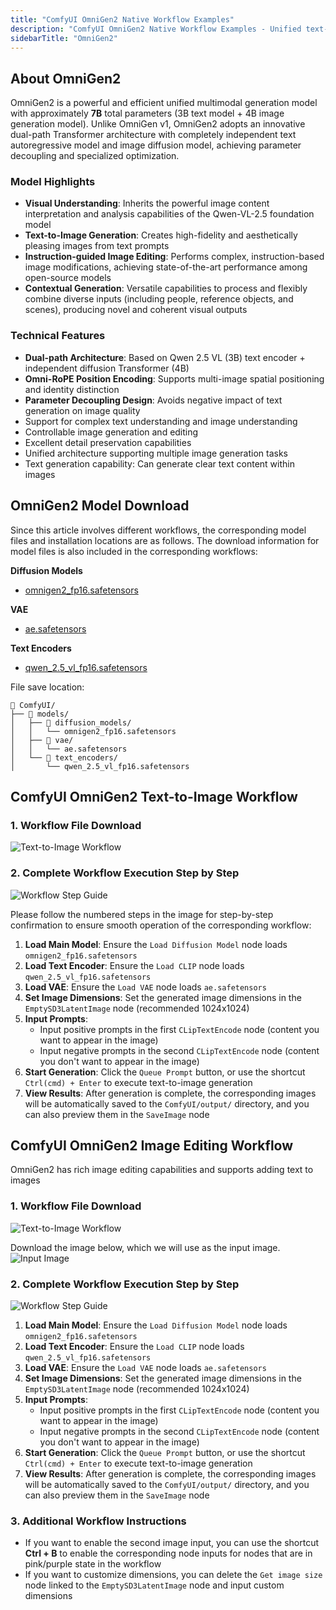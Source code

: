 ```yaml
---
title: "ComfyUI OmniGen2 Native Workflow Examples"
description: "ComfyUI OmniGen2 Native Workflow Examples - Unified text-to-image, image editing, and multi-image composition model."
sidebarTitle: "OmniGen2"
---
```



## About OmniGen2

OmniGen2 is a powerful and efficient unified multimodal generation model with approximately **7B** total parameters (3B text model + 4B image generation model). Unlike OmniGen v1, OmniGen2 adopts an innovative dual-path Transformer architecture with completely independent text autoregressive model and image diffusion model, achieving parameter decoupling and specialized optimization.

### Model Highlights
- **Visual Understanding**: Inherits the powerful image content interpretation and analysis capabilities of the Qwen-VL-2.5 foundation model
- **Text-to-Image Generation**: Creates high-fidelity and aesthetically pleasing images from text prompts
- **Instruction-guided Image Editing**: Performs complex, instruction-based image modifications, achieving state-of-the-art performance among open-source models
- **Contextual Generation**: Versatile capabilities to process and flexibly combine diverse inputs (including people, reference objects, and scenes), producing novel and coherent visual outputs

### Technical Features
- **Dual-path Architecture**: Based on Qwen 2.5 VL (3B) text encoder + independent diffusion Transformer (4B)
- **Omni-RoPE Position Encoding**: Supports multi-image spatial positioning and identity distinction
- **Parameter Decoupling Design**: Avoids negative impact of text generation on image quality
- Support for complex text understanding and image understanding
- Controllable image generation and editing
- Excellent detail preservation capabilities
- Unified architecture supporting multiple image generation tasks
- Text generation capability: Can generate clear text content within images

<UpdateReminder/>

## OmniGen2 Model Download

Since this article involves different workflows, the corresponding model files and installation locations are as follows. The download information for model files is also included in the corresponding workflows:

**Diffusion Models**
- [omnigen2_fp16.safetensors](https://huggingface.co/Comfy-Org/Omnigen2_ComfyUI_repackaged/resolve/main/split_files/diffusion_models/omnigen2_fp16.safetensors)

**VAE**
- [ae.safetensors](https://huggingface.co/Comfy-Org/Lumina_Image_2.0_Repackaged/resolve/main/split_files/vae/ae.safetensors)

**Text Encoders**
- [qwen_2.5_vl_fp16.safetensors](https://huggingface.co/Comfy-Org/Omnigen2_ComfyUI_repackaged/resolve/main/split_files/text_encoders/qwen_2.5_vl_fp16.safetensors)

File save location:
```
📂 ComfyUI/
├── 📂 models/
│   ├── 📂 diffusion_models/
│   │   └── omnigen2_fp16.safetensors
│   ├── 📂 vae/
│   │   └── ae.safetensors
│   └── 📂 text_encoders/
│       └── qwen_2.5_vl_fp16.safetensors
```

## ComfyUI OmniGen2 Text-to-Image Workflow

### 1. Workflow File Download

![Text-to-Image Workflow](https://raw.githubusercontent.com/Comfy-Org/example_workflows/main/image/omnigen2/image_omnigen2_t2i.png)

### 2. Complete Workflow Execution Step by Step

![Workflow Step Guide](/images/tutorial/image/omnigen/omnigen2_t2i_step_guide.jpg)

Please follow the numbered steps in the image for step-by-step confirmation to ensure smooth operation of the corresponding workflow:

1. **Load Main Model**: Ensure the `Load Diffusion Model` node loads `omnigen2_fp16.safetensors`
2. **Load Text Encoder**: Ensure the `Load CLIP` node loads `qwen_2.5_vl_fp16.safetensors`
3. **Load VAE**: Ensure the `Load VAE` node loads `ae.safetensors`
4. **Set Image Dimensions**: Set the generated image dimensions in the `EmptySD3LatentImage` node (recommended 1024x1024)
5. **Input Prompts**:
    - Input positive prompts in the first `CLipTextEncode` node (content you want to appear in the image)
    - Input negative prompts in the second `CLipTextEncode` node (content you don't want to appear in the image)
6. **Start Generation**: Click the `Queue Prompt` button, or use the shortcut `Ctrl(cmd) + Enter` to execute text-to-image generation
7. **View Results**: After generation is complete, the corresponding images will be automatically saved to the `ComfyUI/output/` directory, and you can also preview them in the `SaveImage` node

## ComfyUI OmniGen2 Image Editing Workflow

OmniGen2 has rich image editing capabilities and supports adding text to images

### 1. Workflow File Download

![Text-to-Image Workflow](https://raw.githubusercontent.com/Comfy-Org/example_workflows/main/image/omnigen2/image_omnigen2_image_edit.png)

Download the image below, which we will use as the input image.
![Input Image](https://raw.githubusercontent.com/Comfy-Org/example_workflows/main/image/omnigen2/input_fairy.png)

### 2. Complete Workflow Execution Step by Step

![Workflow Step Guide](/images/tutorial/image/omnigen/omnigen2_image_edit_step_guide.jpg)

1. **Load Main Model**: Ensure the `Load Diffusion Model` node loads `omnigen2_fp16.safetensors`
2. **Load Text Encoder**: Ensure the `Load CLIP` node loads `qwen_2.5_vl_fp16.safetensors`
3. **Load VAE**: Ensure the `Load VAE` node loads `ae.safetensors`
4. **Set Image Dimensions**: Set the generated image dimensions in the `EmptySD3LatentImage` node (recommended 1024x1024)
5. **Input Prompts**:
    - Input positive prompts in the first `CLipTextEncode` node (content you want to appear in the image)
    - Input negative prompts in the second `CLipTextEncode` node (content you don't want to appear in the image)
6. **Start Generation**: Click the `Queue Prompt` button, or use the shortcut `Ctrl(cmd) + Enter` to execute text-to-image generation
7. **View Results**: After generation is complete, the corresponding images will be automatically saved to the `ComfyUI/output/` directory, and you can also preview them in the `SaveImage` node

### 3. Additional Workflow Instructions

- If you want to enable the second image input, you can use the shortcut **Ctrl + B** to enable the corresponding node inputs for nodes that are in pink/purple state in the workflow
- If you want to customize dimensions, you can delete the `Get image size` node linked to the `EmptySD3LatentImage` node and input custom dimensions
